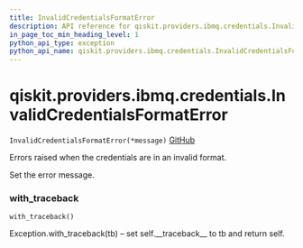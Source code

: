 ```yaml
---
title: InvalidCredentialsFormatError
description: API reference for qiskit.providers.ibmq.credentials.InvalidCredentialsFormatError
in_page_toc_min_heading_level: 1
python_api_type: exception
python_api_name: qiskit.providers.ibmq.credentials.InvalidCredentialsFormatError
---
```


# qiskit.providers.ibmq.credentials.InvalidCredentialsFormatError

<span id="qiskit.providers.ibmq.credentials.InvalidCredentialsFormatError" />

`InvalidCredentialsFormatError(*message)` [GitHub](https://github.com/qiskit/qiskit-ibmq-provider/tree/stable/0.12/qiskit/providers/ibmq/credentials/exceptions.py "view source code")

Errors raised when the credentials are in an invalid format.

Set the error message.

### with\_traceback

<span id="qiskit.providers.ibmq.credentials.InvalidCredentialsFormatError.with_traceback" />

`with_traceback()`

Exception.with\_traceback(tb) – set self.\_\_traceback\_\_ to tb and return self.

